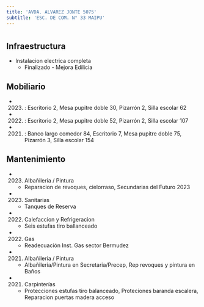 ```yaml
---
title: 'AVDA. ALVAREZ JONTE 5075'
subtitle: 'ESC. DE COM. N° 33 MAIPU'
---
```


#
## Infraestructura

* Instalacion electrica completa 
    + Finalizado - Mejora Edilicia 


## Mobiliario

*  (2023) : Escritorio 2, Mesa pupitre doble 30, Pizarrón 2, Silla escolar 62 

*  (2022) : Escritorio 2, Mesa pupitre doble 52, Pizarrón 2, Silla escolar 107 

*  (2021) : Banco largo comedor 84, Escritorio 7, Mesa pupitre doble 75, Pizarrón 3, Silla escolar 154 





## Mantenimiento

*  (2023) Albañileria / Pintura 
    + Reparacion de revoques, cielorraso, Secundarias del Futuro 2023

*  (2023) Sanitarias 
    + Tanques de Reserva

*  (2022) Calefaccion y Refrigeracion 
    + Seis estufas tiro ballanceado

*  (2022) Gas 
    + Readecuación Inst. Gas sector Bermudez

*  (2021) Albañileria / Pintura 
    + Albañileria/Pintura en Secretaria/Precep, Rep revoques y pintura en Baños

*  (2021) Carpinterías 
    + Protecciones estufas tiro balanceado, Proteciones baranda escalera, Reparacion puertas madera acceso







